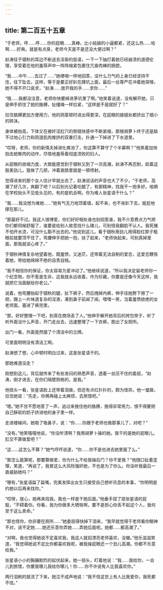 ```yaml
---
---
---
```

title: 第二百五十五章
---




“于老师，呼……呼……你的屁眼……真棒，比小姑娘的小逼都紧，还这么热……哈啊……好爽。就是有点臭，老师今天是不是还没大便过啊？”

赵涛往于钿秋的耳边不断送去淫亵的低语，一下一下抽打着她已经崩溃的道德伦理，享受着在他的羞辱声中一阵阵缩紧包裹住亢奋肉棒的肠腔。

“我……中午……去过了……”她哽咽一样地回答，没什么力气的上身已经坚持不住，往下坠去，这样，等于是要正好趴在蹲坑上面，最后一丝尊严在冲着她哭嚎，她不得不开口哀求，“赵涛……放开我的手……求你……”

“哦……我都没注意，老师你快要掉进茅坑里了啊。”他笑着说道，没有解开她，只是伸手抓住了她的胳膊，扯缰绳一样拉紧，“这样是不是就好了？”

拉住胳膊更加方便用力，他的阴茎顿时进出得更深，在屁眼的接缝处都挤出了细小的碎沫。

身体被抬高，下体又在被奸淫肛穴的倒错快感中不断紧缩，那根胡萝卜终于还是敌不过地心引力和阴道肌肉推挤的双重打击，扑通一下掉进了下水道里。

“哎呀，老师，你的新情夫掉进化粪池了，你这算不算守了个半寡啊？”他笑着加快拍击她臀肉的动作，尽情地羞辱着彻底溃败的妇人。

从屁眼的收缩力度，大致能感觉到于钿秋又到了一次高潮，赵涛不再忍耐，趁着这股美劲儿，狠耸了几把，冲着直肠里就是一顿喷射。

觉得进来的那个女人估计早就出去了，赵涛说话的声音也大了不少，“于老师，高潮了好几次，爽翻了吧？以后别光记着吃醋了，有那精神，找我干一炮多好。咱俩在学校抬头不见低头见的，有的是机会啊。你为难人张星语干什么？”

“我……我没想为难她……”她有气无力地顶着墙，起不来，也不肯趴下去，尴尬地撑在那儿。

“那最好不过。我这人很博爱，你们好好相处谁也别招惹谁，我不介意费点力气把你们都伺候舒服了，谁要是给别人故意找什么碴儿，可别怪我翻脸不认人。我死猪不怕开水烫，可没什么豁不出去的。”他说到这儿，看于钿秋用劲儿用得脸红脖子粗眼前就要顶不住了，弯腰伸手把她一抱，扶了起来，“老师快起来，可别真掉里面，那我就该心疼了。”

于钿秋神情复杂地望着他，既羞愤，又迷茫，还带着无法自制的爱恋，这爱恋鞭笞着她，带给她绵绵不绝的自责自贱。

“我不相信你的保证，你太容易为爱冲动了。”他继续说道，“所以我决定留老师你一个纪念物，你不惹是生非，这我就永远收着，作为珍藏，你要是还像今天这样，我就把它当面献给你老公。”

说着，他弯腰抬起于钿秋的腿，扯下裤子，然后拽掉内裤，伸手往她胯下擦了一把，蹭上一片味道复杂的淫液，凑到鼻子前闻了闻，嘿嘿一笑，当着羞愤欲绝的女老师面，塞进了裤兜里。

“那，好好整理一下吧，别真在商场丢了人。”他伸手解开她背后的挎包带子，听了听外面没什么声音，开门走出去，迅速整理了一下衣裤，跑出了女厕所。

出门一看，外面竟然摆了个清洁中的立牌。

可里面明明没有清洁工啊。

赵涛想了想，心中顿时明白过来，这是张星语干的。

那她难道没走？

刚想到这儿，背后就传来了有些发闷的熟悉声音，透着一丝压不住的委屈，“赵涛，刚才进去，在你们隔壁厕格的，是我。”

他扭头一看，张星语脸上还带着泪痕，但还有点红扑扑的，颇为怪异。他一皱眉，拉住她说：“先走，你俩再碰上太麻烦，去旅馆吧。”

“嗯。”她不甘不愿地答了一声，追过来挽住他的胳膊，挽得非常用力，恨不得要把自己酥软的奶子挤进他的身子里一样。

走进楼梯间，她吸了吸鼻子，说：“你……你跟于老师也做那事儿了，对吧？”

“没有。”他笑嘻嘻地说，“你没听清啊？我用胡萝卜操的她。我干的是她的屁眼儿。肛交不算做爱吧？”

“这……这怎么不算？”她气哼哼说道，“你……你不是也进去她里面了么。”

“那怎么能算呢，那要算做爱，你为什么不给我操后门？你不爱我？”他随口扯着歪理，笑道，“再说了，我冒这么大风险强奸她，不也是为了你么。你没听我最后一直威胁她吗？”

“哪有，”张星语扁了扁嘴，完美发挥出女生只接受自己想听讯息的本事，“你明明是约她以后再来找你。”

“哎呀，放心，她再来找我，我也一样是干她后面。”他垂手捏了捏张星语的屁股，“不碍着你。你看，我为你做多大牺牲啊，要不是担心你丢不起这个人，我何至于这么卖命。”

“那也怪你，你非要在厕所……”她委屈得快掉下泪来，“我早就觉得于老师看你眼神不对，说不定她……她还乐意你弄她……弄她后面呢。她都……都高潮了。”

“对啊，我也觉得她说不定喜欢我，我这人就招漂亮老师喜欢，没辙。”他乐滋滋笑道，“我觉得她说不定比你都喜欢我呢，被我操屁眼还一个劲儿高潮。你都不乐意给我。”

张星语小小的胸脯剧烈的起伏起来，她一扭头，盯着他说：“我……我给你，一会儿到旅馆，你要我哪儿我给你哪儿！你……你不许说有人比我喜欢你。”

两行泪刷的就流了下来，她泣不成声地说：“我不信这世上有人比我爱你，我死都不信。”